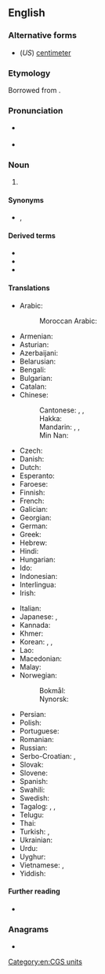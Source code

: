 {{also|centímetre|centimètre|centi-metre}}
==English==

===Alternative forms===
* (''US'') [[centimeter]]

===Etymology===
Borrowed from {{bor|en|fr|centimètre}}.

===Pronunciation===
* {{a|British}} {{IPA|/ˈsɛn.tɪ.miː.tə/|lang=en}}
* {{a|medical|dated}} {{IPA|/ˈsɑ̃.-/|lang=en}}

===Noun===
{{en-noun}}

# {{lb|en|British|Canada}} {{SI-unit|centi|metre|length|lang=en}}

====Synonyms====
* {{l|mul|cm}}, {{l|mul|㎝}}

====Derived terms====
* {{l|en|centimetre of water}}
* {{l|en|cubic centimetre}}
* {{l|en|square centimetre}}

====Translations====
{{trans-top|one-hundredth of a metre}}
* Arabic: {{t|ar|سِنْتِيمِتْر|m}}
*: Moroccan Arabic: {{t|ary|سنتيم|m|tr=santīm|sc=Arab}}
* Armenian: {{t+|hy|սանտիմետր}}
* Asturian: {{t+|ast|centímetru|m}}
* Azerbaijani: {{t|az|santimetr}}
* Belarusian: {{t|be|сантыме́тр|m}}
* Bengali: {{t+|bn|সেন্টিমিটার}}
* Bulgarian: {{t+|bg|сантиме́тър|m}}
* Catalan: {{t+|ca|centímetre|m}}
* Chinese:
*: Cantonese: {{t|yue|釐米|sc=Hani}}, {{t|yue|厘米|tr=lei4 mai5|sc=Hani}}, {{t|yue|公分|tr=gung1 fan1|sc=Hani}}
*: Hakka: {{t|hak|公分|tr=kûng-fûn|sc=Hani}}
*: Mandarin: {{t|cmn|釐米|sc=Hani}}, {{t+|cmn|厘米|tr=límǐ|sc=Hani}}, {{t+|cmn|公分|tr=gōngfēn|sc=Hani}}
*: Min Nan: {{t+|nan|公分|tr=kong-hun}}
* Czech: {{t+|cs|centimetr|m}}
* Danish: {{t+|da|centimeter|c}}
* Dutch: {{t+|nl|centimeter}}
* Esperanto: {{t+|eo|centimetro}}
* Faroese: {{t|fo|sentimetur|m}}
* Finnish: {{t+|fi|senttimetri}}
* French: {{t+|fr|centimètre|m}}
* Galician: {{t+|gl|centímetro|m}}
* Georgian: {{t|ka|სანტიმეტრი|sc=Geor}}
* German: {{t+|de|Zentimeter|m}}
* Greek: {{t+|el|εκατοστόμετρο}}
* Hebrew: {{t+|he|סנטימטר|m|tr=sant'imet'er}}
* Hindi: {{t|hi|सेंटीमीटर|m|tr=sēṇṭīmīṭar}}
* Hungarian: {{t+|hu|centiméter}}
* Ido: {{t+|io|centimetro}}
* Indonesian: {{t+|id|sentimeter}}
* Interlingua: {{t|ia|centimetro}}
* Irish: {{t|ga|ceintiméadar|m}}
{{trans-mid}}
* Italian: {{t+|it|centimetro|m}}
* Japanese: {{t+|ja|センチメートル|tr=senchimētoru}}, {{t+|ja|センチ|tr=senchi}}
* Kannada: {{t|kn|ಸೆಂಟೀಮೀಟರು}}
* Khmer: {{t+|km|សង់ទីម៉ែត្រ}}
* Korean: {{t+|ko|센티미터}}, {{t|ko|센티}}, {{t+|ko|센치}}
* Lao: {{t+|lo|ຊັງຕີແມັດ}}
* Macedonian: {{t|mk|сантиме́тар|m}}
* Malay: {{t|ms|sentimeter}}
* Norwegian:
*: Bokmål: {{t+|no|centimeter|m}}
*: Nynorsk: {{t|nn|centimeter|m}}
* Persian: {{t|fa|سانتی‌متر}}
* Polish: {{t+|pl|centymetr|m}}
* Portuguese: {{t+|pt|centímetro|m}}
* Romanian: {{t+|ro|centimetru}}
* Russian: {{t+|ru|сантиме́тр|m}}
* Serbo-Croatian: {{t|sh|центиметар|m|sc=Cyrl}}, {{t+|sh|centimetar|m}}
* Slovak: {{t+|sk|centimeter|m}}
* Slovene: {{t|sl|centimeter|m}}
* Spanish: {{t+|es|centímetro|m}}
* Swahili: {{t+|sw|sentimita}}
* Swedish: {{t+|sv|centimeter|c}}
* Tagalog: {{t|tl|kadanpanukat}}, {{t|tl|sentimetro}}, {{t|tl|kadanmetro}}
* Telugu: {{t|te|సెంటీమీటరు}}
* Thai: {{t+|th|เซนติเมตร|tr=sayntìmáyt}}
* Turkish: {{t+|tr|santimetre}}, {{t+|tr|santim}}
* Ukrainian: {{t|uk|сантиме́тр|m}}
* Urdu: {{t|ur|سینٹیمیٹر|m|tr=seṇṭīmīṭar}}
* Uyghur: {{t|ug|سانتىمېتىر}}
* Vietnamese: {{t+|vi|xen-ti-mét}}, {{t+|vi|xăng-ti-mét}}
* Yiddish: {{t|yi|צענטימעטער|m}}
{{trans-bottom}}

====Further reading====
* {{pedialite}}

===Anagrams===
* {{anagrams|en|centimeter|recitement|remittence}}

[[Category:en:CGS units]]